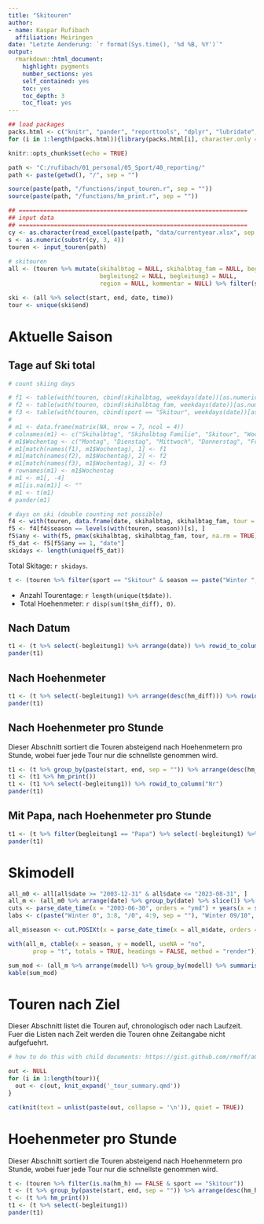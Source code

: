 ```yaml
---
title: "Skitouren"
author: 
- name: Kaspar Rufibach
  affiliation: Meiringen
date: "Letzte Aenderung: `r format(Sys.time(), '%d %B, %Y')`"
output: 
  rmarkdown::html_document:
    highlight: pygments
    number_sections: yes
    self_contained: yes
    toc: yes
    toc_depth: 3
    toc_float: yes
---
```


```r
## load packages
packs.html <- c("knitr", "pander", "reporttools", "dplyr", "lubridate", "readxl", "tibble", "summarytools")
for (i in 1:length(packs.html)){library(packs.html[i], character.only = TRUE)}

knitr::opts_chunk$set(echo = TRUE)

path <- "C:/rufibach/01_personal/05_Sport/40_reporting/"
path <- paste(getwd(), "/", sep = "")

source(paste(path, "/functions/input_touren.r", sep = ""))
source(paste(path, "/functions/hm_print.r", sep = ""))

## =================================================================
## input data
## =================================================================
cy <- as.character(read_excel(paste(path, "data/currentyear.xlsx", sep = "")))
s <- as.numeric(substr(cy, 3, 4))
touren <- input_touren(path)
                  
# skitouren
all <- (touren %>% mutate(skihalbtag = NULL, skihalbtag_fam = NULL, begleitung1 = NULL, 
                          begleitung2 = NULL, begleitung3 = NULL, 
                          region = NULL, kommentar = NULL) %>% filter(sport == "Skitour") %>% arrange(end, time) )

ski <- (all %>% select(start, end, date, time))
tour <- unique(ski$end)
```

# Aktuelle Saison {.tabset .tabset-fade .tabset-pills}

## Tage auf Ski total

```r
# count skiing days

# f1 <- table(with(touren, cbind(skihalbtag, weekdays(date))[as.numeric(season) == s & is.na(skihalbtag) == FALSE, 2]))
# f2 <- table(with(touren, cbind(skihalbtag_fam, weekdays(date))[as.numeric(season) == s & is.na(skihalbtag_fam) == FALSE, 2]))
# f3 <- table(with(touren, cbind(sport == "Skitour", weekdays(date))[as.numeric(season) == s & (sport == "Skitour"), 2]))
# 
# m1 <- data.frame(matrix(NA, nrow = 7, ncol = 4))
# colnames(m1) <- c("Skihalbtag", "Skihalbtag Familie", "Skitour", "Wochentag")
# m1$Wochentag <- c("Montag", "Dienstag", "Mittwoch", "Donnerstag", "Freitag", "Samstag", "Sonntag")
# m1[match(names(f1), m1$Wochentag), 1] <- f1
# m1[match(names(f2), m1$Wochentag), 2] <- f2
# m1[match(names(f3), m1$Wochentag), 3] <- f3
# rownames(m1) <- m1$Wochentag
# m1 <- m1[, -4]
# m1[is.na(m1)] <- ""
# m1 <- t(m1)
# pander(m1)

# days on ski (double counting not possible)
f4 <- with(touren, data.frame(date, skihalbtag, skihalbtag_fam, tour = as.numeric(sport == "Skitour"), season))
f5 <- f4[f4$season == levels(with(touren, season))[s], ]
f5$any <- with(f5, pmax(skihalbtag, skihalbtag_fam, tour, na.rm = TRUE))
f5_dat <- f5[f5$any == 1, "date"]
skidays <- length(unique(f5_dat))
```

Total Skitage: `r skidays`.

```r
t <- (touren %>% filter(sport == "Skitour" & season == paste("Winter ", s - 1, "/", s, sep = "")) %>% hm_print())
```

- Anzahl Tourentage: `r length(unique(t$date))`. 
- Total Hoehenmeter: `r disp(sum(t$hm_diff), 0)`.

## Nach Datum

```r
t1 <- (t %>% select(-begleitung1) %>% arrange(date)) %>% rowid_to_column("Nr")
pander(t1)
```

## Nach Hoehenmeter

```r
t1 <- (t %>% select(-begleitung1) %>% arrange(desc(hm_diff))) %>% rowid_to_column("Nr")
pander(t1)
```

## Nach Hoehenmeter pro Stunde

Dieser Abschnitt sortiert die Touren absteigend nach Hoehenmetern pro Stunde, wobei fuer jede Tour nur die schnellste genommen wird.

```r
t1 <- (t %>% group_by(paste(start, end, sep = "")) %>% arrange(desc(hm_h)) %>% slice(1) %>% ungroup())
t1 <- (t1 %>% hm_print())
t1 <- (t1 %>% select(-begleitung1)) %>% rowid_to_column("Nr")
pander(t1)
```

## Mit Papa, nach Hoehenmeter pro Stunde

```r
t1 <- (t %>% filter(begleitung1 == "Papa") %>% select(-begleitung1) %>% arrange(desc(hm_h))) %>% rowid_to_column("Nr")
pander(t1)
```

# Skimodell

```r
all_m0 <- all[all$date >= "2003-12-31" & all$date <= "2023-08-31", ]
all_m <- (all_m0 %>% arrange(date) %>% group_by(date) %>% slice(1) %>% select(-season))
cuts <- parse_date_time(x = "2003-06-30", orders = "ymd") + years(x = seq.int(from = 0, to = 20, by = 1))
labs <- c(paste("Winter 0", 3:8, "/0", 4:9, sep = ""), "Winter 09/10", paste("Winter ", 10:(s - 1), "/", 11:s, sep = ""))

all_m$season <- cut.POSIXt(x = parse_date_time(x = all_m$date, orders = "ymd"), breaks = cuts, labels = labs)

with(all_m, ctable(x = season, y = modell, useNA = "no", 
       prop = "t", totals = TRUE, headings = FALSE, method = "render"))
```

```r
sum_mod <- (all_m %>% arrange(modell) %>% group_by(modell) %>% summarise(Hm = sum(hm_diff, na.rm = TRUE)))
kable(sum_mod)
```

# Touren nach Ziel

Dieser Abschnitt listet die Touren auf, chronologisch oder nach Laufzeit. Fuer die Listen nach Zeit werden die Touren ohne Zeitangabe nicht aufgefuehrt.

```r

# how to do this with child documents: https://gist.github.com/rmoff/a043676a2f084b81a434

out <- NULL
for (i in 1:length(tour)){
  out <- c(out, knit_expand('_tour_summary.qmd'))
}

cat(knit(text = unlist(paste(out, collapse = '\n')), quiet = TRUE))
```

# Hoehenmeter pro Stunde

Dieser Abschnitt sortiert die Touren absteigend nach Hoehenmetern pro Stunde, wobei fuer jede Tour nur die schnellste genommen wird.

```r
t <- (touren %>% filter(is.na(hm_h) == FALSE & sport == "Skitour"))
t <- (t %>% group_by(paste(start, end, sep = "")) %>% arrange(desc(hm_h)) %>% slice(1) %>% ungroup())
t <- (t %>% hm_print())
t1 <- (t %>% select(-begleitung1))
pander(t1)
```

